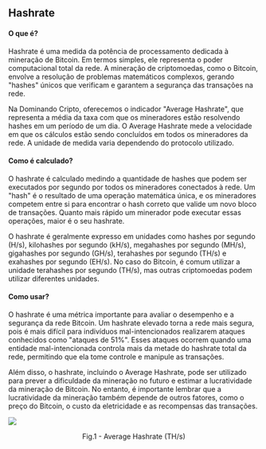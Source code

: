 ## Hashrate

#### O que é?

Hashrate é uma medida da potência de processamento dedicada à mineração de Bitcoin. Em termos simples, ele representa o poder computacional total da rede. A mineração de criptomoedas, como o Bitcoin, envolve a resolução de problemas matemáticos complexos, gerando "hashes" únicos que verificam e garantem a segurança das transações na rede.

Na Dominando Cripto, oferecemos o indicador "Average Hashrate", que representa a média da taxa com que os mineradores estão resolvendo hashes em um período de um dia. O Average Hashrate mede a velocidade em que os cálculos estão sendo concluídos em todos os mineradores da rede. A unidade de medida varia dependendo do protocolo utilizado.

#### Como é calculado?

O hashrate é calculado medindo a quantidade de hashes que podem ser executados por segundo por todos os mineradores conectados à rede. Um "hash" é o resultado de uma operação matemática única, e os mineradores competem entre si para encontrar o hash correto que valide um novo bloco de transações. Quanto mais rápido um minerador pode executar essas operações, maior é o seu hashrate.

O hashrate é geralmente expresso em unidades como hashes por segundo (H/s), kilohashes por segundo (kH/s), megahashes por segundo (MH/s), gigahashes por segundo (GH/s), terahashes por segundo (TH/s) e exahashes por segundo (EH/s). No caso do Bitcoin, é comum utilizar a unidade terahashes por segundo (TH/s), mas outras criptomoedas podem utilizar diferentes unidades.

#### Como usar?

O hashrate é uma métrica importante para avaliar o desempenho e a segurança da rede Bitcoin. Um hashrate elevado torna a rede mais segura, pois é mais difícil para indivíduos mal-intencionados realizarem ataques conhecidos como "ataques de 51%". Esses ataques ocorrem quando uma entidade mal-intencionada controla mais da metade do hashrate total da rede, permitindo que ela tome controle e manipule as transações.

Além disso, o hashrate, incluindo o Average Hashrate, pode ser utilizado para prever a dificuldade da mineração no futuro e estimar a lucratividade da mineração de Bitcoin. No entanto, é importante lembrar que a lucratividade da mineração também depende de outros fatores, como o preço do Bitcoin, o custo da eletricidade e as recompensas das transações.

![](../../imgs/oc_hashrate.jpg)

<figcaption align="center" style={{ fontSize: "12px", color: "#B0B0B0 " }}>
  Fig.1 - Average Hashrate (TH/s)
</figcaption>
